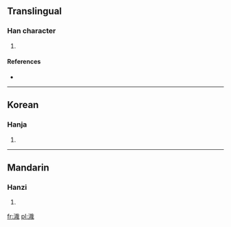 ==Translingual==

===Han character===
{{Han char|rn=85|rad=水|as=09|sn=12|four=3315<sub>0</sub>|canj=水十戈口 (EJIR)}}

# {{defn|Han|sort=水09}}

====References====
* {{Han ref|kx=0635.200|dkj=17797|dj=1043.050|hdz=31666.130|uh=6E3D|ud=28221|bh=D9EE|bd=55790}}

----

==Korean==

===Hanja===
{{ko-hanja|hangeul=재|eumhun=|rv=jae|mr=chae|y=cay}}

# {{defn|Korean|sort=水09}}

----

==Mandarin==

===Hanzi===
{{cmn-hanzi|pin=[[zāi]] ([[zai1]])|wg=tsai<sup>1</sup>}}

# {{defn|Mandarin|sort=水09}}

[[fr:渽]]
[[pl:渽]]